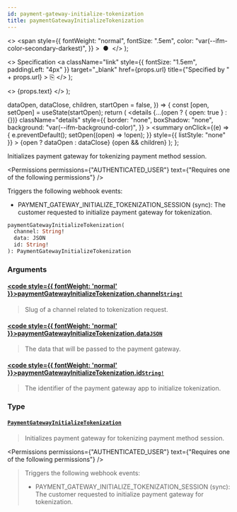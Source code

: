 ```yaml
---
id: payment-gateway-initialize-tokenization
title: paymentGatewayInitializeTokenization
---
```


  <>
    <span
      style={{
        fontWeight: "normal",
        fontSize: ".5em",
        color: "var(--ifm-color-secondary-darkest)",
      }}
    >
      &nbsp;●&nbsp;
    </span>
  </>
);

  <>
    Specification
    <a
      className="link"
      style={{ fontSize: "1.5em", paddingLeft: "4px" }}
      target="\_blank"
      href={props.url}
      title={"Specified by " + props.url}
    >
      ⎘
    </a>
  </>
);

  <>
    <span className={props.class}>{props.text}</span>
  </>
);


  dataOpen,
  dataClose,
  children,
  startOpen = false,
}) => {
  const [open, setOpen] = useState(startOpen);
  return (
    <details
      {...(open ? { open: true } : {})}
      className="details"
      style={{
        border: "none",
        boxShadow: "none",
        background: "var(--ifm-background-color)",
      }}
    >
      <summary
        onClick={(e) => {
          e.preventDefault();
          setOpen((open) => !open);
        }}
        style={{ listStyle: "none" }}
      >
        {open ? dataOpen : dataClose}
      </summary>
      {open && children}
    </details>
  );
};

Initializes payment gateway for tokenizing payment method session.

<Badge
  text="Added in Saleor 3.16"
  class="badge badge--secondary margin-bottom--sm"
/>

<FeaturePreview />

<Permissions
  permissions={"AUTHENTICATED_USER"}
  text={"Requires one of the following permissions"}
/>

Triggers the following webhook events:

- PAYMENT_GATEWAY_INITIALIZE_TOKENIZATION_SESSION (sync): The customer requested to initialize payment gateway for tokenization.

```graphql
paymentGatewayInitializeTokenization(
  channel: String!
  data: JSON
  id: String!
): PaymentGatewayInitializeTokenization
```

### Arguments

#### [<code style={{ fontWeight: 'normal' }}>paymentGatewayInitializeTokenization.<b>channel</b></code>](#)<Bullet />[`String!`](../../../api-reference/miscellaneous/scalars/string) <Badge class="badge badge--secondary" text="non-null"/> <Badge class="badge badge--secondary" text="scalar"/> <Badge class="badge badge--secondary" text="miscellaneous"/>

> Slug of a channel related to tokenization request.

#### [<code style={{ fontWeight: 'normal' }}>paymentGatewayInitializeTokenization.<b>data</b></code>](#)<Bullet />[`JSON`](../../../api-reference/miscellaneous/scalars/json) <Badge class="badge badge--secondary" text="scalar"/> <Badge class="badge badge--secondary" text="miscellaneous"/>

> The data that will be passed to the payment gateway.

#### [<code style={{ fontWeight: 'normal' }}>paymentGatewayInitializeTokenization.<b>id</b></code>](#)<Bullet />[`String!`](../../../api-reference/miscellaneous/scalars/string) <Badge class="badge badge--secondary" text="non-null"/> <Badge class="badge badge--secondary" text="scalar"/> <Badge class="badge badge--secondary" text="miscellaneous"/>

> The identifier of the payment gateway app to initialize tokenization.

### Type

#### [`PaymentGatewayInitializeTokenization`](../../../api-reference/payments/objects/payment-gateway-initialize-tokenization) <Badge class="badge badge--secondary" text="object"/> <Badge class="badge badge--secondary" text="payments"/>

> Initializes payment gateway for tokenizing payment method session.
>
> <Badge
>   text="Added in Saleor 3.16"
>   class="badge badge--secondary margin-bottom--sm"
> />
>
> <FeaturePreview />

<Permissions
  permissions={"AUTHENTICATED_USER"}
  text={"Requires one of the following permissions"}
/>

> Triggers the following webhook events:
>
> - PAYMENT_GATEWAY_INITIALIZE_TOKENIZATION_SESSION (sync): The customer requested to initialize payment gateway for tokenization.


